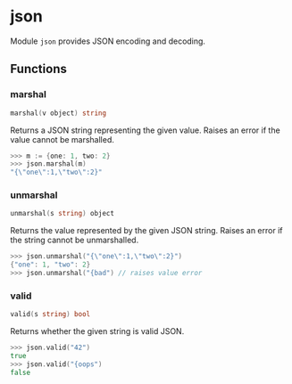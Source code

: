 # json

Module `json` provides JSON encoding and decoding.

## Functions

### marshal

```go filename="Function signature"
marshal(v object) string
```

Returns a JSON string representing the given value. Raises an error if the value
cannot be marshalled.

```go copy filename="Example"
>>> m := {one: 1, two: 2}
>>> json.marshal(m)
"{\"one\":1,\"two\":2}"
```

### unmarshal

```go filename="Function signature"
unmarshal(s string) object
```

Returns the value represented by the given JSON string. Raises an error if the
string cannot be unmarshalled.

```go copy filename="Example"
>>> json.unmarshal("{\"one\":1,\"two\":2}")
{"one": 1, "two": 2}
>>> json.unmarshal("{bad") // raises value error
```

### valid

```go filename="Function signature"
valid(s string) bool
```

Returns whether the given string is valid JSON.

```go copy filename="Example"
>>> json.valid("42")
true
>>> json.valid("{oops")
false
```
